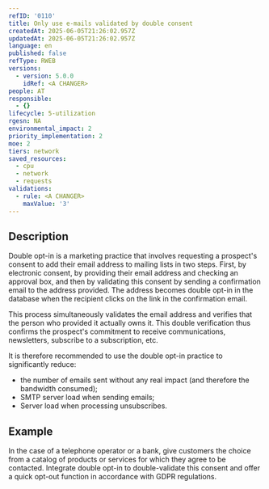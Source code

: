 ```yaml
---
refID: '0110'
title: Only use e-mails validated by double consent
createdAt: 2025-06-05T21:26:02.957Z
updatedAt: 2025-06-05T21:26:02.957Z
language: en
published: false
refType: RWEB
versions:
  - version: 5.0.0
    idRef: <A CHANGER>
people: AT
responsible:
  - {}
lifecycle: 5-utilization
rgesn: NA
environmental_impact: 2
priority_implementation: 2
moe: 2
tiers: network
saved_resources:
  - cpu
  - network
  - requests
validations:
  - rule: <A CHANGER>
    maxValue: '3'
---
```


## Description

Double opt-in is a marketing practice that involves requesting a prospect's consent to add their email address to mailing lists in two steps. First, by electronic consent, by providing their email address and checking an approval box, and then by validating this consent by sending a confirmation email to the address provided. The address becomes double opt-in in the database when the recipient clicks on the link in the confirmation email.

This process simultaneously validates the email address and verifies that the person who provided it actually owns it. This double verification thus confirms the prospect's commitment to receive communications, newsletters, subscribe to a subscription, etc.

It is therefore recommended to use the double opt-in practice to significantly reduce:

* the number of emails sent without any real impact (and therefore the bandwidth consumed); 
* SMTP server load when sending emails;
* Server load when processing unsubscribes.

## Example

In the case of a telephone operator or a bank, give customers the choice from a catalog of products or services for which they agree to be contacted. Integrate double opt-in to double-validate this consent and offer a quick opt-out function in accordance with GDPR regulations.

